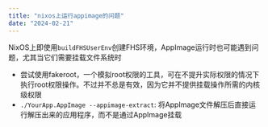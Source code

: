 ```yaml
---
title: "nixos上运行appimage的问题"
date: "2024-02-21"
---
```


NixOS上即使用`buildFHSUserEnv`创建FHS环境，AppImage运行时也可能遇到问题，尤其当它们需要挂载文件系统时
- 尝试使用fakeroot，一个模拟root权限的工具，可在不提升实际权限的情况下执行root权限操作。不过并不总是有效，因为它并不提供挂载操作所需的内核级权限
- `./YourApp.AppImage --appimage-extract`: 将AppImage文件解压后直接运行解压出来的应用程序，而不是通过AppImage挂载
